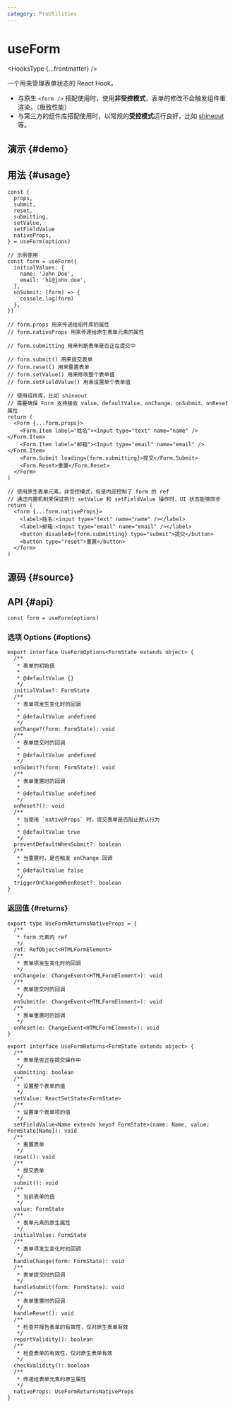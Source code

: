 ```yaml
---
category: ProUtilities
---
```


# useForm


<HooksType {...frontmatter} />

一个用来管理表单状态的 React Hook。

- 与原生 `<form />` 搭配使用时，使用**非受控模式**，表单的修改不会触发组件重渲染。（极致性能）
- 与第三方的组件库搭配使用时，以常规的**受控模式**运行良好，比如 [shineout](https://github.com/sheinsight/shineout-next) 等。

## 演示 \{#demo}


<App />

## 用法 \{#usage}

```tsx
const {
  props,
  submit,
  reset,
  submitting,
  setValue,
  setFieldValue
  nativeProps,
} = useForm(options)

// 示例使用
const form = useForm({
  initialValues: {
    name: 'John Doe',
    email: 'hi@john.doe',
  },
  onSubmit: (form) => {
    console.log(form)
  },
})

// form.props 用来传递给组件库的属性
// form.nativeProps 用来传递给原生表单元素的属性

// form.submitting 用来判断表单是否正在提交中

// form.submit() 用来提交表单
// form.reset() 用来重置表单
// form.setValue() 用来修改整个表单值
// form.setFieldValue() 用来设置单个表单值

// 使用组件库，比如 shineout
// 需要确保 Form 支持接收 value、defaultValue、onChange、onSubmit、onReset 属性
return (
  <Form {...form.props}>
    <Form.Item label="姓名"><Input type="text" name="name" /></Form.Item>
    <Form.Item label="邮箱"><Input type="email" name="email" /></Form.Item>
    <Form.Submit loading={form.submitting}>提交</Form.Submit>
    <Form.Reset>重置</Form.Reset>
  </Form>
)

// 使用原生表单元素，非受控模式，但是内部控制了 form 的 ref
// 通过内置机制来保证执行 setValue 和 setFieldValue 操作时，UI 状态能够同步
return (
  <form {...form.nativeProps}>
    <label>姓名:<input type="text" name="name" /></label>
    <label>邮箱:<input type="email" name="email" /></label>
    <button disabled={form.submitting} type="submit">提交</button>
    <button type="reset">重置</button>
  </form>
)
```

## 源码 \{#source}


<Source />

## API \{#api}

```tsx
const form = useForm(options)
```

### 选项 Options \{#options}

```tsx
export interface UseFormOptions<FormState extends object> {
  /**
   * 表单的初始值
   *
   * @defaultValue {}
   */
  initialValue?: FormState
  /**
   * 表单项发生变化时的回调
   *
   * @defaultValue undefined
   */
  onChange?(form: FormState): void
  /**
   * 表单提交时的回调
   *
   * @defaultValue undefined
   */
  onSubmit?(form: FormState): void
  /**
   * 表单重置时的回调
   *
   * @defaultValue undefined
   */
  onReset?(): void
  /**
   * 当使用 `nativeProps` 时，提交表单是否阻止默认行为
   *
   * @defaultValue true
   */
  preventDefaultWhenSubmit?: boolean
  /**
   * 当重置时，是否触发 onChange 回调
   *
   * @defaultValue false
   */
  triggerOnChangeWhenReset?: boolean
}
```

### 返回值 \{#returns}

```tsx
export type UseFormReturnsNativeProps = {
  /**
   * form 元素的 ref
   */
  ref: RefObject<HTMLFormElement>
  /**
   * 表单项发生变化时的回调
   */
  onChange(e: ChangeEvent<HTMLFormElement>): void
  /**
   * 表单提交时的回调
   */
  onSubmit(e: ChangeEvent<HTMLFormElement>): void
  /**
   * 表单重置时的回调
   */
  onReset(e: ChangeEvent<HTMLFormElement>): void
}

export interface UseFormReturns<FormState extends object> {
  /**
   * 表单是否正在提交操作中
   */
  submitting: boolean
  /**
   * 设置整个表单的值
   */
  setValue: ReactSetState<FormState>
  /**
   * 设置单个表单项的值
   */
  setFieldValue<Name extends keyof FormState>(name: Name, value: FormState[Name]): void
  /**
   * 重置表单
   */
  reset(): void
  /**
   * 提交表单
   */
  submit(): void
  /**
   * 当前表单的值
   */
  value: FormState
  /**
   * 表单元素的原生属性
   */
  initialValue: FormState
  /**
   * 表单项发生变化时的回调
   */
  handleChange(form: FormState): void
  /**
   * 表单提交时的回调
   */
  handleSubmit(form: FormState): void
  /**
   * 表单重置时的回调
   */
  handleReset(): void
  /**
   * 检查并报告表单的有效性，仅对原生表单有效
   */
  reportValidity(): boolean
  /**
   * 检查表单的有效性，仅对原生表单有效
   */
  checkValidity(): boolean
  /**
   * 传递给表单元素的原生属性
   */
  nativeProps: UseFormReturnsNativeProps
}
```
